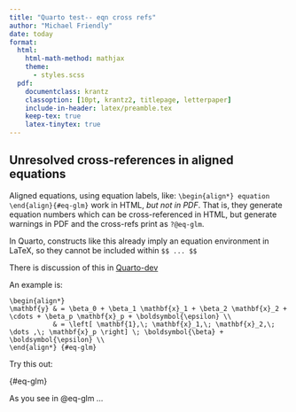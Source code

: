 ```yaml
---
title: "Quarto test-- eqn cross refs"
author: "Michael Friendly"
date: today
format:
  html:
    html-math-method: mathjax
    theme:
      - styles.scss
  pdf:
    documentclass: krantz
    classoption: [10pt, krantz2, titlepage, letterpaper]
    include-in-header: latex/preamble.tex
    keep-tex: true
    latex-tinytex: true
---
```



## Unresolved cross-references in aligned equations

Aligned equations, using equation labels, like: `\begin{align*} equation \end{align}{#eq-glm}` work in HTML, _but not in PDF_.
That is, they generate equation numbers which can be cross-referenced in HTML, but generate warnings in PDF and the cross-refs
print as `?@eq-glm`.

In Quarto, constructs like this already imply an equation environment in LaTeX, so they cannot be included within `$$ ... $$`

There is discussion of this in [Quarto-dev](https://github.com/quarto-dev/quarto-cli/issues/2275)

An example is:

```
\begin{align*}
\mathbf{y} & = \beta_0 + \beta_1 \mathbf{x}_1 + \beta_2 \mathbf{x}_2 + \cdots + \beta_p \mathbf{x}_p + \boldsymbol{\epsilon} \\
           & = \left[ \mathbf{1},\; \mathbf{x}_1,\; \mathbf{x}_2,\; \dots ,\; \mathbf{x}_p \right] \; \boldsymbol{\beta} + \boldsymbol{\epsilon} \\
\end{align*} {#eq-glm}
```

Try this out:

\begin{align*}
\mathbf{y} & = \beta_0 + \beta_1 \mathbf{x}_1 + \beta_2 \mathbf{x}_2 + \cdots + \beta_p \mathbf{x}_p + \boldsymbol{\epsilon} \\
           & = \left[ \mathbf{1},\; \mathbf{x}_1,\; \mathbf{x}_2,\; \dots ,\; \mathbf{x}_p \right] \; \boldsymbol{\beta} + \boldsymbol{\epsilon} \\
\end{align*} {#eq-glm}

As you see in @eq-glm ...


